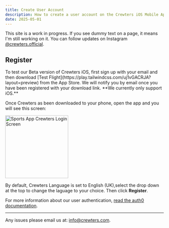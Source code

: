 ```yaml
---
title: Create User Account
description: How to create a user account on the Crewters iOS Mobile App
date: 2025-05-01
---
```


<Callout>

This site is a work in progress. If you see dummy text on a page, it means I'm still working on it. You can follow updates on Instagram [@crewters.official](https://instagram.com/crewters.official).

</Callout>

## Register

<Callout>
  To test our Beta version of Crewters iOS, first sign up with your email and then download [Test Flight](https://play.tailwindcss.com/uj1vGACRJA?layout=preview) from the App Store. We will notify you by email once you have been registered with your download link. **We currently only support iOS.**
</Callout>

Once Crewters as been downloaded to your phone, open the app and you will see this screen: 

<div className="flex justify-center">
  <Image
    src="/images/screen7.png"
    width="200"
    height="200"
    alt="Sports App Crewters Login Screen"
  />
</div>

By default, Crewters Language is set to English (UK),select the drop down at the top to change the laguage to your choice. Then click **Register**.

For more information about our user authentication, [read the auth0 documentation](https://auth0.com/docs/authenticate).

---

Any issues please email us at: info@crewters.com.
